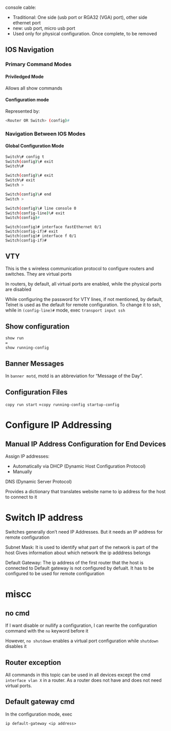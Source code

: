 
console cable: 

- Traditional: One side (usb port or RGA32 (VGA) port), other side ethernet port
- new: usb port, micro usb port
- Used only for physical configuration. Once complete, to be removed


## IOS Navigation

### Primary Command Modes

#### Priviledged Mode

Allows all show commands

#### Configuration mode

Represented by:

```bash
<Router OR Switch> (config)#
```

### Navigation Between IOS Modes

#### Global Configuration Mode

```bash
Switch\# config t
Switch(config)\# exit
Switch\#
```

```bash
Switch(config)\# exit
Switch\# exit
Switch >
```

```bash
Switch(config)\# end
Switch >
```

```bash
Switch(config)\# line console 0
Switch(config-line)\# exit
Switch(config)#
```

```
Switch(config)# interface fastEthernet 0/1
Switch(config-if)# exit
Switch(config)# interface f 0/1
Switch(config-if)#
```

## VTY

This is the s wireless communication protocol to configure routers and switches. They are virtual ports

In routers, by default, all virtual ports are enabled, while the physical ports are disabled

While configuring the password for VTY lines, if not mentioned, by default, Telnet is used as the default for remote configuration. To change it to ssh, while in `(config-line)#` mode, exec `transport input ssh`

## Show configuration

```bash
show run
=
show running-config
```

## Banner Messages

In `banner motd`, motd is an abbreviation for "Message of the Day".

## Configuration Files

 `copy run start` =`copy running-config startup-config`

# Configure IP Addressing

## Manual IP Address Configuration for End Devices

Assign IP addresses:

- Automatically via DHCP (Dynamic Host Configuration Protocol)
- Manually

DNS (Dynamic Server Protocol)

Provides a dictionary that translates website name to ip address for the host to connect to it

# Switch IP address

Switches generally don't need IP Addresses. But it needs an IP address for remote configuration


Subnet Mask:
It is used to identify what part of the network is part of the host
Gives information about which network the ip adddress belongs

Default Gateway:
The ip address of the first router that the host is connected to
Default gateway is not configured by defualt. It has to be configured to be used for remote configuration

# miscc

## no cmd

If I want disable or nullify a configuration, I can rewrite the configuration command with the `no` keyword before it

However, `no shutdown` enables a virtual port configuration while `shutdown` disables it

## Router exception

All commands in this topic can be used in all devices except the cmd `interface vlan X` in a router. As a router does not have and does not need virtual ports.

## Default gateway cmd

In the configuration mode, exec

```ip default-gateway <ip address>```
